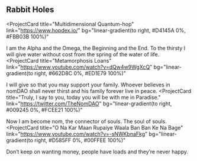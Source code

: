 ## Rabbit Holes

<ProjectCard
  title="Multidimensional Quantum-hop"
  link="https://www.hopdex.io/"
  bg="linear-gradient(to right, #D4145A 0%, #FBB03B 100%)"
>
  I am the Alpha and the Omega, the Beginning and the End. To the thirsty I will give water without cost from the spring of the water of life.
</ProjectCard>
<ProjectCard
  title="Metamorphosis Loans"
  link="https://www.youtube.com/watch?v=dQw4w9WgXcQ"
  bg="linear-gradient(to right, #662D8C 0%, #ED1E79 100%)"
>
  I will give so that you may support your family. Whoever believes in nomDAO shall never thirst and his family forever live in peace.
</ProjectCard>
<ProjectCard
  title="Truly, I say to you, today you will be with me in Paradise."
  link="https://twitter.com/TheNomDAO"
  bg="linear-gradient(to right, #009245 0%, #FCEE21 100%)"
>
  Now I am become nom, the connector of souls. The soul of souls.
</ProjectCard>
<ProjectCard
  title="O Na Kar Maan Rupaiye Waala Ban Ban Ke Na Bage"
  link="https://www.youtube.com/watch?v=-sNWKbnaFkg"
  bg="linear-gradient(to right, #D585FF 0%, #00FFEE 100%)"
>
  Don’t keep on wanting money, people have loads and they’re never happy.
</ProjectCard>
